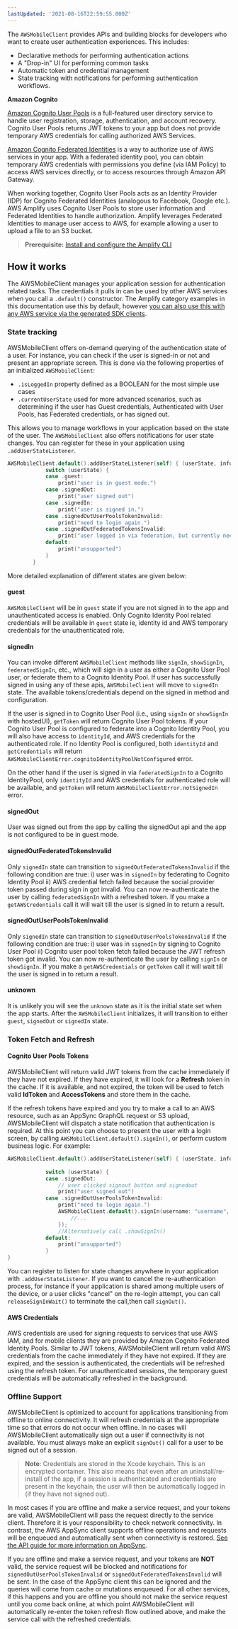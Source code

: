 ```yaml
---
lastUpdated: '2021-08-16T22:59:55.000Z'
---
```

The `AWSMobileClient` provides APIs and building blocks for developers who want to create user authentication experiences. This includes: 
- Declarative methods for performing authentication actions
- A "Drop-in" UI for performing common tasks
- Automatic token and credential management
- State tracking with notifications for performing authentication workflows.

**Amazon Cognito**

[Amazon Cognito User Pools](https://docs.aws.amazon.com/cognito/latest/developerguide/cognito-user-identity-pools.html) is a full-featured user directory service to handle user registration, storage, authentication, and account recovery. Cognito User Pools returns JWT tokens to your app but does not provide temporary AWS credentials for calling authorized AWS Services.

[Amazon Cognito Federated Identities](https://docs.aws.amazon.com/cognito/latest/developerguide/cognito-identity.html) is a way to authorize use of AWS services in your app. With a federated identity pool, you can obtain temporary AWS credentials with permissions you define (via IAM Policy) to access AWS services directly, or to access resources through Amazon API Gateway.

When working together, Cognito User Pools acts as an Identity Provider (IDP) for Cognito Federated Identities (analogous to Facebook, Google etc.). AWS Amplify uses Cognito User Pools to store user information and Federated Identities to handle authorization. Amplify leverages Federated Identities to manage user access to AWS, for example allowing a user to upload a file to an S3 bucket.

> **Prerequisite:** [Install and configure the Amplify CLI](/cli/start/install)

## How it works

The AWSMobileClient manages your application session for authentication related tasks. The credentials it pulls in can be used by other AWS services when you call a `.default()` constructor. The Amplify category examples in this documentation use this by default, however [you can also use this with any AWS service via the generated SDK clients](/sdk/configuration/setup-options#direct-aws-service-access).

### State tracking

AWSMobileClient offers on-demand querying of the authentication state of a user. For instance, you can check if the user is signed-in or not and present an appropriate screen. This is done via the following properties of an initialized `AWSMobileClient`:

- `.isLoggedIn` property defined as a BOOLEAN for the most simple use cases
- `.currentUserState` used for more advanced scenarios, such as determining if the user has Guest credentials, Authenticated with User Pools, has Federated credentials, or has signed out.

This allows you to manage workflows in your application based on the state of the user. The `AWSMobileClient` also offers notifications for user state changes. You can register for these in your application using `.addUserStateListener`.

```swift
AWSMobileClient.default().addUserStateListener(self) { (userState, info) in
            switch (userState) {
            case .guest:
                print("user is in guest mode.")
            case .signedOut:
                print("user signed out")
            case .signedIn:
                print("user is signed in.")
            case .signedOutUserPoolsTokenInvalid:
                print("need to login again.")
            case .signedOutFederatedTokensInvalid:
                print("user logged in via federation, but currently needs new tokens")
            default:
                print("unsupported")
            }
        }
```

More detailed explanation of different states are given below:

#### guest

`AWSMobileClient` will be in `guest` state if you are not signed in to the app and unauthenticated access is enabled. Only Cognito Identity Pool related credentials will be available in `guest` state ie, identity id and AWS temporary credentials for the unauthenticated role.

#### signedIn

You can invoke different `AWSMobileClient` methods like `signIn`, `showSignIn`, `federatedSignIn`, etc.,  which will sign in a user as either a Cognito User Pool user, or federate them to a Cognito Identity Pool. If user has successfully signed in using any of these apis, `AWSMobileClient` will move to `signedIn` state. The available tokens/credentials depend on the signed in method and configuration. 

If the user is signed in to Cognito User Pool (i.e., using `signIn` or `showSignIn` with hostedUI), `getToken` will return Cognito User Pool tokens. If your Cognito User Pool is configured to federate into a Cognito Identity Pool, you will also have access to `identityId`, and AWS credentials for the authenticated role. If no Identity Pool is configured, both `identityId` and `getCredentials` will return `AWSMobileClientError.cognitoIdentityPoolNotConfigured` error.

On the other hand if the user is signed in via `federatedSignIn` to a Cognito IdentityPool, only `identityId` and AWS credentials for authenticated role will be available, and `getToken` will return `AWSMobileClientError.notSignedIn` error.

#### signedOut

User was signed out from the app by calling the signedOut api and the app is not configured to be in guest mode.

#### signedOutFederatedTokensInvalid

Only `signedIn` state can transition to `signedOutFederatedTokensInvalid` if the following condition are true: i) user was in `signedIn` by federating to Cognito Identity Pool ii) AWS credential fetch failed because the social provider token passed during sign in got invalid. You can now re-authenticate the user by calling `federatedSignIn` with a refreshed token. If you make a `getAWSCredentials` call it will wait till the user is signed in to return a result.

#### signedOutUserPoolsTokenInvalid

Only `signedIn` state can transition to `signedOutUserPoolsTokenInvalid` if the following condition are true: i) user was in `signedIn` by signing to Cognito User Pool ii) Cognito user pool token fetch failed because the JWT refresh token got invalid. You can now re-authenticate the user by calling `signIn` or `showSignIn`. If you make a `getAWSCredentials` or `getToken` call it will wait till the user is signed in to return a result.

#### unknown

It is unlikely you will see the `unknown` state as it is the initial state set when the app starts. After the `AWSMobileClient` initializes, it will transition to either `guest`, `signedOut` or `signedIn` state.

### Token Fetch and Refresh

#### Cognito User Pools Tokens
AWSMobileClient will return valid JWT tokens from the cache immediately if they have not expired. If they have expired, it will look for a **Refresh** token in the cache. If it is available, and not expired, the token will be used to fetch valid **IdToken** and **AccessTokens** and store them in the cache.

If the refresh tokens have expired and you try to make a call to an AWS resource, such as an AppSync GraphQL request or S3 upload, AWSMobileClient will dispatch a state notification that authentication is required. At this point you can choose to present the user with a login screen, by calling `AWSMobileClient.default().signIn()`, or perform custom business logic. For example:

```swift
AWSMobileClient.default().addUserStateListener(self) { (userState, info) in
            
            switch (userState) {
            case .signedOut:
                // user clicked signout button and signedout
                print("user signed out")
            case .signedOutUserPoolsTokenInvalid:
                print("need to login again.")
                AWSMobileClient.default().signIn(username: "username", password: "password", completionHandler: { (res, err) in
                    //...
                });
                //Alternatively call .showSignIn()
            default:
                print("unsupported")
            }
}
```

You can register to listen for state changes anywhere in your application with `.addUserStateListener`. If you want to cancel the re-authentication process, for instance if your application is shared among multiple users of the device, or a user clicks "cancel" on the re-login attempt, you can call `releaseSignInWait()` to terminate the call,then call `signOut()`.

#### AWS Credentials

AWS credentials are used for signing requests to services that use AWS IAM, and for mobile clients they are provided by Amazon Cognito Federated Identity Pools. Similar to JWT tokens, AWSMobileClient will return valid AWS credentials from the cache immediately if they have not expired. If they are expired, and the session is authenticated, the credentials will be refreshed using the refresh token. For unauthenticated sessions, the temporary guest credentials will be automatically refreshed in the background. 

### Offline Support

AWSMobileClient is optimized to account for applications transitioning from offline to online connectivity. It will refresh credentials at the appropriate time so that errors do not occur when offline. In no cases will AWSMobileClient automatically sign out a user if connectivity is not available. You must always make an explicit `signOut()` call for a user to be signed out of a session. 

> **Note**: Credentials are stored in the Xcode keychain. This is an encrypted container. This also means that even after an uninstall/re-install of the app, if a session is authenticated and credentials are present in the keychain, the user will then be automatically logged in (if they have not signed out).

In most cases if you are offline and make a service request, and your tokens are valid, AWSMobileClient will pass the request directly to the service client. Therefore it is your responsibility to check network connectivity. In contrast, the AWS AppSync client supports offline operations and requests will be enqueued and automatically sent when connectivity is restored. [See the API guide for more information on AppSync](/sdk/api/graphql).

If you are offline and make a service request, and your tokens are **NOT** valid, the service request will be blocked and notifications for `signedOutUserPoolsTokenInvalid` or `signedOutFederatedTokensInvalid` will be sent. In the case of the AppSync client this can be ignored and the queries will come from cache or mutations enqueued. For all other services, if this happens and you are offline you should not make the service request until you come back online, at which point AWSMobileClient will automatically re-enter the token refresh flow outlined above, and make the service call with the refreshed credentials.
